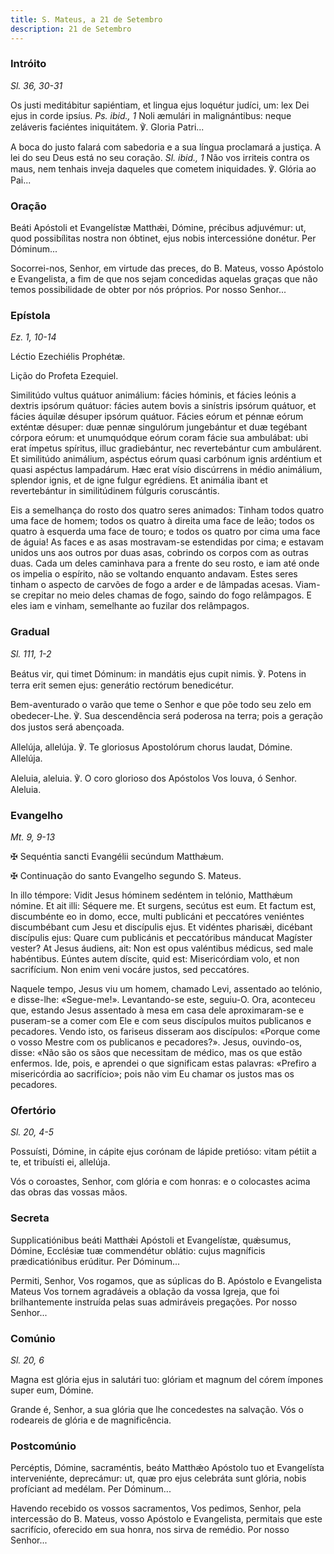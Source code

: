 ```yaml
---
title: S. Mateus, a 21 de Setembro
description: 21 de Setembro
---
```


### Intróito

<em>Sl. 36, 30-31</em>

<div class="side-by-side not-content">

Os justi meditábitur sapiéntiam, et lingua ejus loquétur judíci‚ um: lex Dei ejus in corde ipsíus. <em>Ps. ibid., 1</em> Noli æmulári in malignántibus: neque zeláveris faciéntes iniquitátem. ℣. Gloria Patri...

A boca do justo falará com sabedoria e a sua língua proclamará a justiça. A lei do seu Deus está no seu coração. <em>Sl. ibid., 1</em> Não vos irriteis contra os maus, nem tenhais inveja daqueles que cometem iniquidades. ℣. Glória ao Pai...

</div>

### Oração

<div class="side-by-side not-content">

Beáti Apóstoli et Evangelístæ Matthǽi, Dómine, précibus adjuvémur: ut, quod possibílitas nostra non óbtinet, ejus nobis intercessióne donétur. Per Dóminum...

Socorrei-nos, Senhor, em virtude das preces, do B. Mateus, vosso Apóstolo e Evangelista, a fim de que nos sejam concedidas aquelas graças que não temos possibilidade de obter por nós próprios. Por nosso Senhor...

</div>

### Epístola

<em>Ez. 1, 10-14</em>

<div class="side-by-side not-content">

Léctio Ezechiélis Prophétæ.

Lição do Profeta Ezequiel.

Similitúdo vultus quátuor animálium: fácies hóminis, et fácies leónis a dextris ipsórum quátuor: fácies autem bovis a sinístris ipsórum quátuor, et fácies áquilæ désuper ipsórum quátuor. Fácies eórum et pénnæ eórum exténtæ désuper: duæ pennæ singulórum jungebántur et duæ tegébant córpora eórum: et unumquódque eórum coram fácie sua ambulábat: ubi erat ímpetus spíritus, illuc gradiebántur, nec revertebántur cum ambulárent. Et similitúdo animálium, aspéctus eórum quasi carbónum ignis ardéntium et quasi aspéctus lampadárum. Hæc erat vísio discúrrens in médio animálium, splendor ignis, et de igne fulgur egrédiens. Et animália ibant et revertebántur in similitúdinem fúlguris coruscántis.

Eis a semelhança do rosto dos quatro seres animados: Tinham todos quatro uma face de homem; todos os quatro à direita uma face de leão; todos os quatro à esquerda uma face de touro; e todos os quatro por cima uma face de águia! As faces e as asas mostravam-se estendidas por cima; e estavam unidos uns aos outros por duas asas, cobrindo os corpos com as outras duas. Cada um deles caminhava para a frente do seu rosto, e iam até onde os impelia o espírito, não se voltando enquanto andavam. Estes seres tinham o aspecto de carvões de fogo a arder e de lâmpadas acesas. Viam-se crepitar no meio deles chamas de fogo, saindo do fogo relâmpagos. E eles iam e vinham, semelhante ao fuzilar dos relâmpagos.

</div>

### Gradual

<em>Sl. 111, 1-2</em>

<div class="side-by-side not-content">

Beátus vir, qui timet Dóminum: in mandátis ejus cupit nimis. ℣. Potens in terra erit semen ejus: generátio rectórum benedicétur.

Bem-aventurado o varão que teme o Senhor e que põe todo seu zelo em obedecer-Lhe. ℣. Sua descendência será poderosa na terra; pois a geração dos justos será abençoada.

Allelúja, allelúja. ℣. Te gloriosus Apostolórum chorus laudat, Dómine. Allelúja.

Aleluia, aleluia. ℣. O coro glorioso dos Apóstolos Vos louva, ó Senhor. Aleluia.

</div>

### Evangelho

<em>Mt. 9, 9-13</em>

<div class="side-by-side not-content">

<span class="cross text-red-500">✠</span> Sequéntia sancti Evangélii secúndum Matthǽum.

<span class="cross text-red-500">✠</span> Continuação do santo Evangelho segundo S. Mateus.

In illo témpore: Vidit Jesus hóminem sedéntem in telónio, Matthǽum nómine. Et ait illi: Séquere me. Et surgens, secútus est eum. Et factum est, discumbénte eo in domo, ecce, multi publicáni et peccatóres veniéntes discumbébant cum Jesu et discípulis ejus. Et vidéntes pharisǽi, dicébant discípulis ejus: Quare cum publicánis et peccatóribus mánducat Magíster vester? At Jesus áudiens, ait: Non est opus valéntibus médicus, sed male habéntibus. Eúntes autem díscite, quid est: Misericórdiam volo, et non sacrifícium. Non enim veni vocáre justos, sed peccatóres.

Naquele tempo, Jesus viu um homem, chamado Levi, assentado ao telónio, e disse-lhe: «Segue-me!». Levantando-se este, seguiu-O. Ora, aconteceu que, estando Jesus assentado à mesa em casa dele aproximaram-se e puseram-se a comer com Ele e com seus discípulos muitos publicanos e pecadores. Vendo isto, os fariseus disseram aos discípulos: «Porque come o vosso Mestre com os publicanos e pecadores?». Jesus, ouvindo-os, disse: «Não são os sãos que necessitam de médico, mas os que estão enfermos. Ide, pois, e aprendei o que significam estas palavras: «Prefiro a misericórdia ao sacrifício»; pois não vim Eu chamar os justos mas os pecadores.

</div>

### Ofertório

<em>Sl. 20, 4-5</em>

<div class="side-by-side not-content">

Possuísti, Dómine, in cápite ejus corónam de lápide pretióso: vitam pétiit a te, et tribuísti ei, allelúja.

Vós o coroastes, Senhor, com glória e com honras: e o colocastes acima das obras das vossas mãos.

</div>

### Secreta

<div class="side-by-side not-content">

Supplicatiónibus beáti Matthǽi Apóstoli et Evangelístæ, quǽsumus, Dómine, Ecclésiæ tuæ commendétur oblátio: cujus magníficis prædicatiónibus erúditur. Per Dóminum...

Permiti, Senhor, Vos rogamos, que as súplicas do B. Apóstolo e Evangelista Mateus Vos tornem agradáveis a oblação da vossa Igreja, que foi brilhantemente instruída pelas suas admiráveis pregações. Por nosso Senhor...

</div>

### Comúnio

<em>Sl. 20, 6</em>

<div class="side-by-side not-content">

Magna est glória ejus in salutári tuo: glóriam et magnum del córem ímpones super eum, Dómine.

Grande é, Senhor, a sua glória que lhe concedestes na salvação. Vós o rodeareis de glória e de magnificência.

</div>

### Postcomúnio

<div class="side-by-side not-content">

Percéptis, Dómine, sacraméntis, beáto Matthǽo Apóstolo tuo et Evangelísta interveniénte, deprecámur: ut, quæ pro ejus celebráta sunt glória, nobis profíciant ad medélam. Per Dóminum...

Havendo recebido os vossos sacramentos, Vos pedimos, Senhor, pela intercessão do B. Mateus, vosso Apóstolo e Evangelista, permitais que este sacrifício, oferecido em sua honra, nos sirva de remédio. Por nosso Senhor...

</div>
